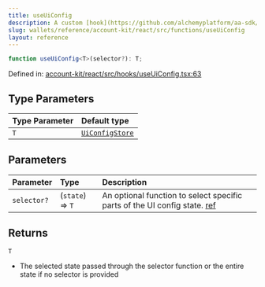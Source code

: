 ```yaml
---
title: useUiConfig
description: A custom [hook](https://github.com/alchemyplatform/aa-sdk/blob/main/account-kit/react/src/hooks/useUiConfig.tsx) for accessing UI configuration from the `UiConfigContext`. Allows optional selection of specific parts of the UI config state using a selector function. For editing and updating the underlying UI config on the fly.
slug: wallets/reference/account-kit/react/src/functions/useUiConfig
layout: reference
---
```


```ts
function useUiConfig<T>(selector?): T;
```

Defined in: [account-kit/react/src/hooks/useUiConfig.tsx:63](https://github.com/alchemyplatform/aa-sdk/blob/923a52171f7246172caf350853843e6680197da9/account-kit/react/src/hooks/useUiConfig.tsx#L63)

## Type Parameters

| Type Parameter | Default type                                         |
| :------------- | :--------------------------------------------------- |
| `T`            | [`UiConfigStore`](../type-aliases/UiConfigStore.mdx) |

## Parameters

| Parameter   | Type             | Description                                                                                                                                                                      |
| :---------- | :--------------- | :------------------------------------------------------------------------------------------------------------------------------------------------------------------------------- |
| `selector?` | (`state`) => `T` | An optional function to select specific parts of the UI config state. [ref](https://github.com/alchemyplatform/aa-sdk/blob/main/account-kit/react/src/hooks/useUiConfig.tsx#L23) |

## Returns

`T`

- The selected state passed through the selector function or the entire state if no selector is provided
